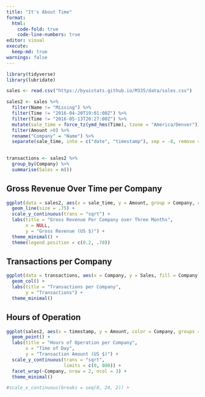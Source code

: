 ```yaml
---
title: "It's About Time"
format:
  html:
    code-fold: true
    code-line-numbers: true
editor: visual
execute: 
  keep-md: true
warnings: false
---
```


```r
library(tidyverse)
library(lubridate)

sales <- read.csv("https://byuistats.github.io/M335/data/sales.csv")

sales2 <- sales %>% 
  filter(Name != "Missing") %>% 
  filter(Time != "2016-04-20T19:01:00Z") %>% 
  filter(Time != "2016-05-13T20:27:00Z") %>% 
  mutate(sale_time = force_tz(ymd_hms(Time), tzone = "America/Denver")) %>% 
  filter(Amount >0) %>% 
  rename("Company" = "Name") %>% 
  separate(sale_time, into = c("date", "timestamp"), sep = -8, remove = FALSE)
  

transactions <- sales2 %>% 
  group_by(Company) %>% 
  summarise(Sales = n())

```

## Gross Revenue Over Time per Company

```r
ggplot(data = sales2, aes(x = sale_time, y = Amount, group = Company, color = Company)) +
  geom_line(size = .75) +
  scale_y_continuous(trans = "sqrt") +
  labs(title = "Gross Revenue Per Company over Three Months",
       x = NULL, 
       y = "Gross Revenue (US $)") +
  theme_minimal() +
  theme(legend.position = c(0.2, .78))

```

## Transactions per Company

```r
ggplot(data = transactions, aes(x = Company, y = Sales, fill = Company)) + 
  geom_col() +
  labs(title = "Transactions per Company", 
       y = "Transactions") +
  theme_minimal()


```

## Hours of Operation

```r
ggplot(sales2, aes(x = timestamp, y = Amount, color = Company, groups = Company)) +
  geom_point() +
  labs(title = "Hours of Operation per Company", 
       x = "Time of Day",
       y = "Transaction Amount (US $)") +
  scale_y_continuous(trans = "sqrt",
                     limits = c(0, 800)) +
  facet_wrap(~Company, nrow = 2, ncol = 3) +
  theme_minimal()

#scale_x_continuous(breaks = seq(0, 24, 2)) +

```
